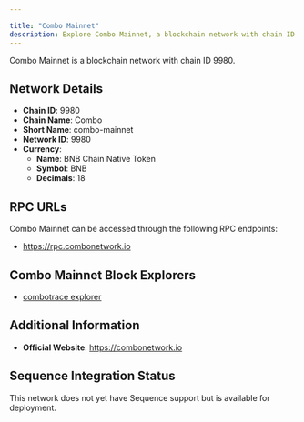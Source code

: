 ```yaml
---

title: "Combo Mainnet"
description: Explore Combo Mainnet, a blockchain network with chain ID 9980. Learn about its native currency, BNB Chain Native Token, and how to interact with the network.
---
```




Combo Mainnet is a blockchain network with chain ID 9980.

## Network Details

- **Chain ID**: 9980
- **Chain Name**: Combo
- **Short Name**: combo-mainnet
- **Network ID**: 9980
- **Currency**: 
  - **Name**: BNB Chain Native Token
  - **Symbol**: BNB
  - **Decimals**: 18

## RPC URLs

Combo Mainnet can be accessed through the following RPC endpoints:

- https://rpc.combonetwork.io

## Combo Mainnet Block Explorers

- [combotrace explorer](https://combotrace.nodereal.io)

## Additional Information

- **Official Website**: https://combonetwork.io

## Sequence Integration Status

This network does not yet have Sequence support but is available for deployment.
